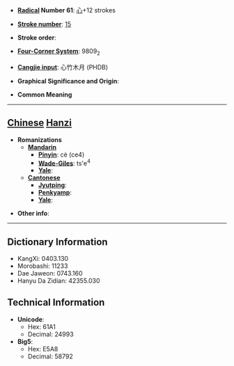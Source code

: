 * '''[[Wiktionary:Chinese radical index| Radical]] Number 61''': [[Wiktionary:Chinese radical index 心|心]]+12 strokes

* '''[[Wiktionary:Chinese total strokes index|Stroke number]]''': [[Wiktionary:Chinese total strokes index 15|15]]

* '''Stroke order''': 

* '''[[Wiktionary:Chinese four corner index|Four-Corner System]]''': 9809<sub>2</sub>

* '''[[Wiktionary:Chinese Cangjie index|Cangjie input]]''': 心竹木月 (PHDB)

* '''Graphical Significance and Origin''': 

* '''Common Meaning'''

----

== [[Chinese]] [[Hanzi]] ==

* '''Romanizations'''
** '''[[Mandarin]]'''
*** '''[[Pinyin]]''': cè (ce4)
*** '''[[Wade-Giles]]''': ts'e<sup>4</sup>
*** '''[[Yale]]''': 
** '''[[Cantonese]]'''
*** '''[[Jyutping]]''':
*** '''[[Penkyamp]]''': 
*** '''[[Yale]]''': 

* '''Other info''': 

----

== Dictionary Information ==

* KangXi: 0403.130
* Morobashi: 11233
* Dae Jaweon: 0743.160
* Hanyu Da Zidian: 42355.030

== Technical Information ==

* '''Unicode''':
** Hex: 61A1
** Decimal: 24993
* '''Big5''':
** Hex: E5A8
** Decimal: 58792